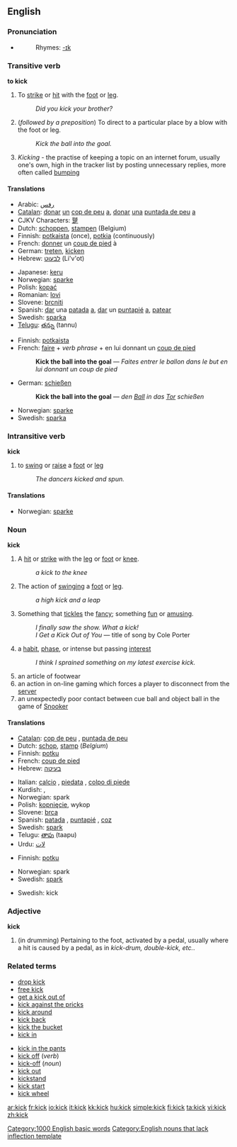 ==English==

===Pronunciation===
{{IPA|/ˈkɪk/}}
*{{audio|en-us-kick.ogg|Audio (US)}}
*:Rhymes: [[Rhymes:English:-ɪk|-ɪk]]

===Transitive verb===
{{rfc-trverb|Transitive verb}}
'''to kick'''
{{en-verb|kicks|kicking|kicked|kicked}}

# To [[strike]] or [[hit]] with the [[foot]] or [[leg]].
#:''Did you kick your brother?''
# (''followed by a preposition'') To direct to a particular place by a blow with the foot or leg.
#:''Kick the ball into the goal.''
# ''Kicking'' - the practise of keeping a topic on an internet forum, usually one's own, high in the tracker list by posting unnecessary replies, more often called [[bump (Internet)|bumping]]

====Translations====

{{trans-top|strike with the foot or leg}}
*Arabic: [[رفس]]
*[[Catalan]]: [[donar]] [[un]] [[cop de peu]] [[a]], [[donar]] [[una]] [[puntada de peu]] [[a]]
*CJKV Characters: [[蹵]]
*Dutch: [[schoppen]], [[stampen]] (Belgium)
*Finnish: [[potkaista]] (once), [[potkia]] (continuously)
*French: [[donner]] un [[coup de pied]] à
*German: [[treten]], [[kicken]]
*Hebrew: [[לבעוט]] (Li'v'ot)
{{trans-mid}}
*Japanese: [[keru]]
*Norwegian: [[sparke]]
*Polish: [[kopać]]
*Romanian: [[lovi]]
*Slovene: [[brcniti]]
*Spanish: [[dar]] una [[patada]] [[a]], [[dar]] un [[puntapié]] [[a]], [[patear]]
*Swedish: [[sparka]]
*[[Telugu]]: [[తన్ను]] (tannu)
{{trans-bottom}}

{{trans-top|direct to a particular place by a blow with the foot or leg}}
<!--It is probably best to give examples here to illustrate how to translate this meaning-->
*Finnish: [[potkaista]]
*French: [[faire]] + ''verb phrase'' + en lui donnant un [[coup de pied]]
*:'''Kick the ball into the goal''' &mdash; ''Faites entrer le ballon dans le but en lui donnant un coup de pied''
*German: [[schießen]]
*:'''Kick the ball into the goal''' &mdash; ''den [[Ball]] in das [[Tor]] schießen''
{{trans-mid}}
*Norwegian: [[sparke]]
*Swedish: [[sparka]]
{{trans-bottom}}

===Intransitive verb===
'''kick'''

# to [[swing]] or [[raise]] a [[foot]] or [[leg]]
#: ''The dancers kicked and spun.''

====Translations====
*Norwegian: [[sparke]]

===Noun===
'''kick'''

# A [[hit]] or [[strike]] with the [[leg]] or [[foot]] or [[knee]].
#: ''a kick to the knee''
# The action of [[swing]]ing a [[foot]] or [[leg]].
#: ''a high kick and a leap''
# {{colloquial}} Something that [[tickle]]s the [[fancy]]; something [[fun]] or [[amusing]].
#:''I finally saw the show. What a kick!''
#:''I Get a Kick Out of You'' &mdash; title of song by Cole Porter
# a [[habit]], [[phase]], or intense but passing [[interest]]
#:''I think I sprained something on my latest exercise kick.''
# an article of footwear
# an action in on-line gaming which forces a player to disconnect from the [[server (computing)|server]]
# an unexpectedly poor contact between cue ball and object ball in the game of [[Snooker]]

====Translations====

{{trans-top|hit or strike with the leg or foot}}
*[[Catalan]]: [[cop de peu]] {{m}}, [[puntada de peu]] {{f}}
*Dutch: [[schop]], [[stamp]] {{m}} (''Belgium'')
*Finnish: [[potku]]
*French: [[coup de pied]] {{m}}
*Hebrew: [[בעיטה]] {{f}}
{{trans-mid}}
*Italian: [[calcio]] {{m}}, [[piedata]] {{f}}, [[colpo di piede]] {{m}}
*Kurdish: {{KUchar|[[شه‌ق]]}}, {{KUchar|[[له‌قه‌]]}}
*Norwegian: spark
*Polish: [[kopnięcie]], wykop
*Slovene: [[brca]] {{f}}
*Spanish: [[patada]] {{f}}, [[puntapié]] {{m}}, [[coz]] {{f}}
*Swedish: [[spark]]
*Telugu: [[తాపు]] (taapu)
*Urdu: [[لات]]
{{trans-bottom}}

{{trans-top|action of swinging a foot or leg}}
*Finnish: [[potku]]
{{trans-mid}}
*Norwegian: spark
*Swedish: [[spark]]
{{trans-bottom}}

{{trans-top|colloquial: something fun or amusing}}
*Swedish: kick
{{trans-mid}}
{{trans-bottom}}

===Adjective===
'''kick'''

# (in drumming) Pertaining to the foot, activated by a pedal, usually where a hit is caused by a pedal, as in ''kick-drum, double-kick, etc.''.

===Related terms===
{{top2}}
*[[drop kick]]
*[[free kick]]
*[[get a kick out of]]
*[[kick against the pricks]]
*[[kick around]]
*[[kick back]]
*[[kick the bucket]]
*[[kick in]]
{{mid2}}
*[[kick in the pants]]
*[[kick off]] (''verb'')
*[[kick-off]] (''noun'')
*[[kick out]]
*[[kickstand]]
*[[kick start]]
*[[kick wheel]]
{{bottom2}}

[[Category:1000 English basic words]]
[[Category:English nouns that lack inflection template]]

[[ar:kick]]
[[fr:kick]]
[[io:kick]]
[[it:kick]]
[[kk:kick]]
[[hu:kick]]
[[simple:kick]]
[[fi:kick]]
[[ta:kick]]
[[vi:kick]]
[[zh:kick]]